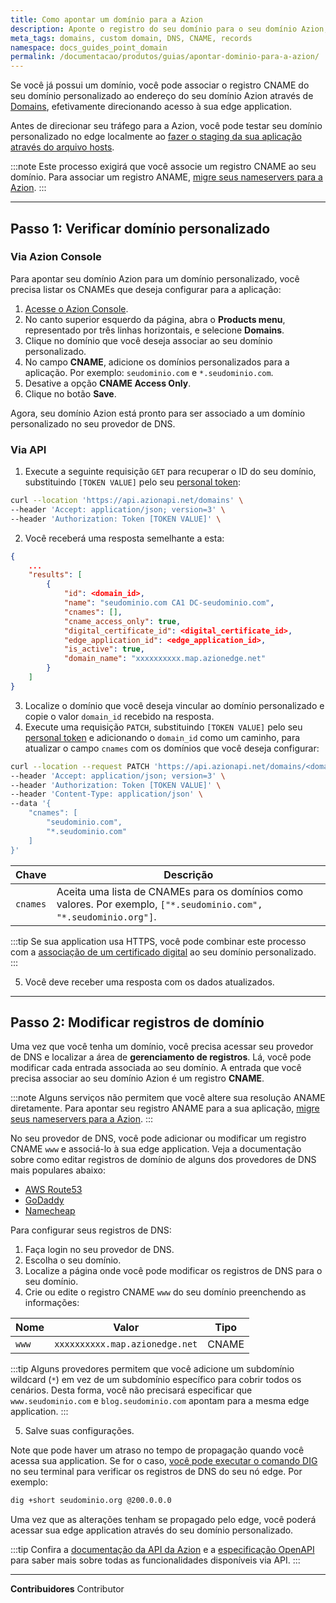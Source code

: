 ```yaml
---
title: Como apontar um domínio para a Azion
description: Aponte o registro do seu domínio para o seu domínio Azion, garantindo uma experiência de usuário perfeita com sua edge application.
meta_tags: domains, custom domain, DNS, CNAME, records
namespace: docs_guides_point_domain
permalink: /documentacao/produtos/guias/apontar-dominio-para-a-azion/
---
```


Se você já possui um domínio, você pode associar o registro CNAME do seu domínio personalizado ao endereço do seu domínio Azion através de [Domains](/pt-br/documentacao/produtos/edge-application/domains/), efetivamente direcionando acesso à sua edge application.

Antes de direcionar seu tráfego para a Azion, você pode testar seu domínio personalizado no edge localmente ao [fazer o staging da sua aplicação através do arquivo hosts](/pt-br/documentacao/produtos/guias/testar-edge-application-atraves-do-arquivo-hosts/).

:::note
Este processo exigirá que você associe um registro CNAME ao seu domínio. Para associar um registro ANAME, [migre seus nameservers para a Azion](/pt-br/documentacao/produtos/guias/migrar-ns-para-a-azion/).
:::

---

## Passo 1: Verificar domínio personalizado

### Via Azion Console

Para apontar seu domínio Azion para um domínio personalizado, você precisa listar os CNAMEs que deseja configurar para a aplicação:

1. [Acesse o Azion Console](https://console.azion.com).
2. No canto superior esquerdo da página, abra o **Products menu**, representado por três linhas horizontais, e selecione **Domains**.
3. Clique no domínio que você deseja associar ao seu domínio personalizado.
4. No campo **CNAME**, adicione os domínios personalizados para a aplicação. Por exemplo: `seudominio.com` e `*.seudominio.com`.
5. Desative a opção **CNAME Access Only**.
6. Clique no botão **Save**.

Agora, seu domínio Azion está pronto para ser associado a um domínio personalizado no seu provedor de DNS.

### Via API

1. Execute a seguinte requisição `GET` para recuperar o ID do seu domínio, substituindo `[TOKEN VALUE]` pelo seu [personal token](/pt-br/documentacao/produtos/guias/personal-tokens/):

```bash
curl --location 'https://api.azionapi.net/domains' \
--header 'Accept: application/json; version=3' \
--header 'Authorization: Token [TOKEN VALUE]' \
```

2. Você receberá uma resposta semelhante a esta:

```json
{
    ...
    "results": [
        {
            "id": <domain_id>,
            "name": "seudominio.com CA1 DC-seudominio.com",
            "cnames": [],
            "cname_access_only": true,
            "digital_certificate_id": <digital_certificate_id>,
            "edge_application_id": <edge_application_id>,
            "is_active": true,
            "domain_name": "xxxxxxxxxx.map.azionedge.net"
        }
    ]
}
```

3. Localize o domínio que você deseja vincular ao domínio personalizado e copie o valor `domain_id` recebido na resposta.
4. Execute uma requisição `PATCH`, substituindo `[TOKEN VALUE]` pelo seu [personal token](/pt-br/documentacao/produtos/guias/personal-tokens/) e adicionando o `domain_id` como um caminho, para atualizar o campo `cnames` com os domínios que você deseja configurar:

```bash
curl --location --request PATCH 'https://api.azionapi.net/domains/<domain_id>' \
--header 'Accept: application/json; version=3' \
--header 'Authorization: Token [TOKEN VALUE]' \
--header 'Content-Type: application/json' \
--data '{
    "cnames": [
        "seudominio.com",
        "*.seudominio.com"
    ]
}'
```

  | Chave | Descrição |
  | --- | --- |
  | `cnames` | Aceita uma lista de CNAMEs para os domínios como valores. Por exemplo, `["*.seudominio.com", "*.seudominio.org"]`. |

:::tip
Se sua application usa HTTPS, você pode combinar este processo com a [associação de um certificado digital](/pt-br/documentacao/produtos/guias/criar-certificado-digital/) ao seu domínio personalizado.
:::

5. Você deve receber uma resposta com os dados atualizados.

---

## Passo 2: Modificar registros de domínio

Uma vez que você tenha um domínio, você precisa acessar seu provedor de DNS e localizar a área de **gerenciamento de registros**. Lá, você pode modificar cada entrada associada ao seu domínio. A entrada que você precisa associar ao seu domínio Azion é um registro **CNAME**.

:::note
Alguns serviços não permitem que você altere sua resolução ANAME diretamente. Para apontar seu registro ANAME para a sua aplicação, [migre seus nameservers para a Azion](/pt-br/documentacao/produtos/guias/migrar-ns-para-a-azion/).
:::

No seu provedor de DNS, você pode adicionar ou modificar um registro CNAME `www` e associá-lo à sua edge application. Veja a documentação sobre como editar registros de domínio de alguns dos provedores de DNS mais populares abaixo:

- [AWS Route53](https://aws.amazon.com/pt/getting-started/hands-on/get-a-domain/)
- [GoDaddy](https://www.godaddy.com/help/manage-dns-records-680)
- [Namecheap](https://www.namecheap.com/support/knowledgebase/article.aspx/767/10/how-to-change-dns-for-a-domain/)

Para configurar seus registros de DNS:

1. Faça login no seu provedor de DNS.
2. Escolha o seu domínio.
3. Localize a página onde você pode modificar os registros de DNS para o seu domínio.
4. Crie ou edite o registro CNAME `www` do seu domínio preenchendo as informações:

| Nome | Valor | Tipo |
| --- | --- | --- |
| `www` | `xxxxxxxxxx.map.azionedge.net` | CNAME |

:::tip
Alguns provedores permitem que você adicione um subdomínio wildcard (`*`) em vez de um subdomínio específico para cobrir todos os cenários. Desta forma, você não precisará especificar que `www.seudominio.com` e `blog.seudominio.com` apontam para a mesma edge application.
:::

5. Salve suas configurações.

Note que pode haver um atraso no tempo de propagação quando você acessa sua application. Se for o caso, [você pode executar o comando DIG](/pt-br/documentacao/produtos/guias/executar-o-comando-dig/) no seu terminal para verificar os registros de DNS do seu nó edge. Por exemplo:

```bash
dig +short seudominio.org @200.0.0.0
```

Uma vez que as alterações tenham se propagado pelo edge, você poderá acessar sua edge application através do seu domínio personalizado.

:::tip
Confira a [documentação da API da Azion](https://api.azion.com/) e a [especificação OpenAPI](https://github.com/aziontech/azionapi-openapi/) para saber mais sobre todas as funcionalidades disponíveis via API.
:::



---


**Contribuidores** <ContributorList>Contributor</ContributorList>

